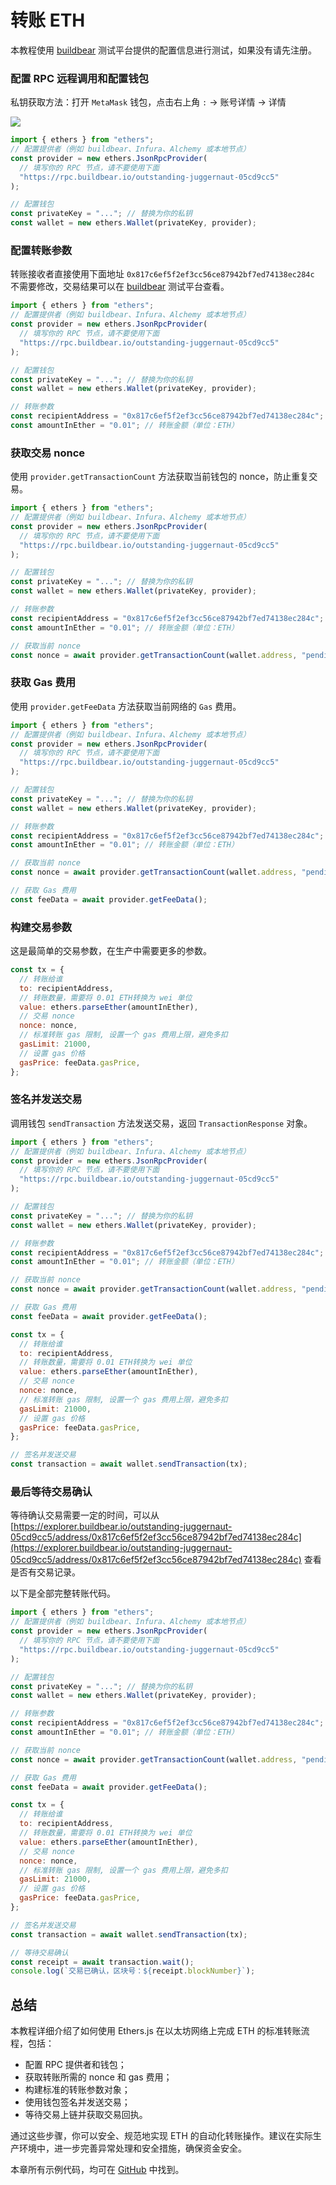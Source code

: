# 转账 ETH

本教程使用 [buildbear](https://faucet.buildbear.io/) 测试平台提供的配置信息进行测试，如果没有请先注册。

### 配置 RPC 远程调用和配置钱包

私钥获取方法：打开 `MetaMask` 钱包，点击右上角 `:` -> 账号详情 -> 详情

![](../img/1.png)

```js
import { ethers } from "ethers";
// 配置提供者（例如 buildbear、Infura、Alchemy 或本地节点）
const provider = new ethers.JsonRpcProvider(
  // 填写你的 RPC 节点，请不要使用下面
  "https://rpc.buildbear.io/outstanding-juggernaut-05cd9cc5"
);

// 配置钱包
const privateKey = "..."; // 替换为你的私钥
const wallet = new ethers.Wallet(privateKey, provider);
```

### 配置转账参数

转账接收者直接使用下面地址 `0x817c6ef5f2ef3cc56ce87942bf7ed74138ec284c` 不需要修改，交易结果可以在 [buildbear](https://explorer.buildbear.io/outstanding-juggernaut-05cd9cc5/address/0x817c6ef5f2ef3cc56ce87942bf7ed74138ec284c) 测试平台查看。

```js
import { ethers } from "ethers";
// 配置提供者（例如 buildbear、Infura、Alchemy 或本地节点）
const provider = new ethers.JsonRpcProvider(
  // 填写你的 RPC 节点，请不要使用下面
  "https://rpc.buildbear.io/outstanding-juggernaut-05cd9cc5"
);

// 配置钱包
const privateKey = "..."; // 替换为你的私钥
const wallet = new ethers.Wallet(privateKey, provider);

// 转账参数
const recipientAddress = "0x817c6ef5f2ef3cc56ce87942bf7ed74138ec284c"; // 替换为接收者地址
const amountInEther = "0.01"; // 转账金额（单位：ETH）
```

### 获取交易 nonce

使用 `provider.getTransactionCount` 方法获取当前钱包的 nonce，防止重复交易。

```js
import { ethers } from "ethers";
// 配置提供者（例如 buildbear、Infura、Alchemy 或本地节点）
const provider = new ethers.JsonRpcProvider(
  // 填写你的 RPC 节点，请不要使用下面
  "https://rpc.buildbear.io/outstanding-juggernaut-05cd9cc5"
);

// 配置钱包
const privateKey = "..."; // 替换为你的私钥
const wallet = new ethers.Wallet(privateKey, provider);

// 转账参数
const recipientAddress = "0x817c6ef5f2ef3cc56ce87942bf7ed74138ec284c"; // 替换为接收者地址
const amountInEther = "0.01"; // 转账金额（单位：ETH）

// 获取当前 nonce
const nonce = await provider.getTransactionCount(wallet.address, "pending");
```

### 获取 Gas 费用

使用 `provider.getFeeData` 方法获取当前网络的 `Gas` 费用。

```js
import { ethers } from "ethers";
// 配置提供者（例如 buildbear、Infura、Alchemy 或本地节点）
const provider = new ethers.JsonRpcProvider(
  // 填写你的 RPC 节点，请不要使用下面
  "https://rpc.buildbear.io/outstanding-juggernaut-05cd9cc5"
);

// 配置钱包
const privateKey = "..."; // 替换为你的私钥
const wallet = new ethers.Wallet(privateKey, provider);

// 转账参数
const recipientAddress = "0x817c6ef5f2ef3cc56ce87942bf7ed74138ec284c"; // 替换为接收者地址
const amountInEther = "0.01"; // 转账金额（单位：ETH）

// 获取当前 nonce
const nonce = await provider.getTransactionCount(wallet.address, "pending");

// 获取 Gas 费用
const feeData = await provider.getFeeData();
```

### 构建交易参数

这是最简单的交易参数，在生产中需要更多的参数。

```js
const tx = {
  // 转账给谁
  to: recipientAddress,
  // 转账数量，需要将 0.01 ETH转换为 wei 单位
  value: ethers.parseEther(amountInEther),
  // 交易 nonce
  nonce: nonce,
  // 标准转账 gas 限制, 设置一个 gas 费用上限，避免多扣
  gasLimit: 21000,
  // 设置 gas 价格
  gasPrice: feeData.gasPrice,
};
```

### 签名并发送交易

调用钱包 `sendTransaction` 方法发送交易，返回 `TransactionResponse` 对象。

```js
import { ethers } from "ethers";
// 配置提供者（例如 buildbear、Infura、Alchemy 或本地节点）
const provider = new ethers.JsonRpcProvider(
  // 填写你的 RPC 节点，请不要使用下面
  "https://rpc.buildbear.io/outstanding-juggernaut-05cd9cc5"
);

// 配置钱包
const privateKey = "..."; // 替换为你的私钥
const wallet = new ethers.Wallet(privateKey, provider);

// 转账参数
const recipientAddress = "0x817c6ef5f2ef3cc56ce87942bf7ed74138ec284c"; // 替换为接收者地址
const amountInEther = "0.01"; // 转账金额（单位：ETH）

// 获取当前 nonce
const nonce = await provider.getTransactionCount(wallet.address, "pending");

// 获取 Gas 费用
const feeData = await provider.getFeeData();

const tx = {
  // 转账给谁
  to: recipientAddress,
  // 转账数量，需要将 0.01 ETH转换为 wei 单位
  value: ethers.parseEther(amountInEther),
  // 交易 nonce
  nonce: nonce,
  // 标准转账 gas 限制, 设置一个 gas 费用上限，避免多扣
  gasLimit: 21000,
  // 设置 gas 价格
  gasPrice: feeData.gasPrice,
};

// 签名并发送交易
const transaction = await wallet.sendTransaction(tx);
```

### 最后等待交易确认

等待确认交易需要一定的时间，可以从 [https://explorer.buildbear.io/outstanding-juggernaut-05cd9cc5/address/0x817c6ef5f2ef3cc56ce87942bf7ed74138ec284c](https://explorer.buildbear.io/outstanding-juggernaut-05cd9cc5/address/0x817c6ef5f2ef3cc56ce87942bf7ed74138ec284c) 查看是否有交易记录。

以下是全部完整转账代码。

```js
import { ethers } from "ethers";
// 配置提供者（例如 buildbear、Infura、Alchemy 或本地节点）
const provider = new ethers.JsonRpcProvider(
  // 填写你的 RPC 节点，请不要使用下面
  "https://rpc.buildbear.io/outstanding-juggernaut-05cd9cc5"
);

// 配置钱包
const privateKey = "..."; // 替换为你的私钥
const wallet = new ethers.Wallet(privateKey, provider);

// 转账参数
const recipientAddress = "0x817c6ef5f2ef3cc56ce87942bf7ed74138ec284c"; // 替换为接收者地址
const amountInEther = "0.01"; // 转账金额（单位：ETH）

// 获取当前 nonce
const nonce = await provider.getTransactionCount(wallet.address, "pending");

// 获取 Gas 费用
const feeData = await provider.getFeeData();

const tx = {
  // 转账给谁
  to: recipientAddress,
  // 转账数量，需要将 0.01 ETH转换为 wei 单位
  value: ethers.parseEther(amountInEther),
  // 交易 nonce
  nonce: nonce,
  // 标准转账 gas 限制, 设置一个 gas 费用上限，避免多扣
  gasLimit: 21000,
  // 设置 gas 价格
  gasPrice: feeData.gasPrice,
};

// 签名并发送交易
const transaction = await wallet.sendTransaction(tx);

// 等待交易确认
const receipt = await transaction.wait();
console.log(`交易已确认，区块号：${receipt.blockNumber}`);
```


<TransactionEth />

## 总结

本教程详细介绍了如何使用 Ethers.js 在以太坊网络上完成 ETH 的标准转账流程，包括：

- 配置 RPC 提供者和钱包；
- 获取转账所需的 nonce 和 gas 费用；
- 构建标准的转账参数对象；
- 使用钱包签名并发送交易；
- 等待交易上链并获取交易回执。

通过这些步骤，你可以安全、规范地实现 ETH 的自动化转账操作。建议在实际生产环境中，进一步完善异常处理和安全措施，确保资金安全。

本章所有示例代码，均可在 [GitHub](https://github.com/xjh22222228/ethers-tutorial/blob/main/docs/transaction/transactionEth/TransactionEth.tsx) 中找到。
